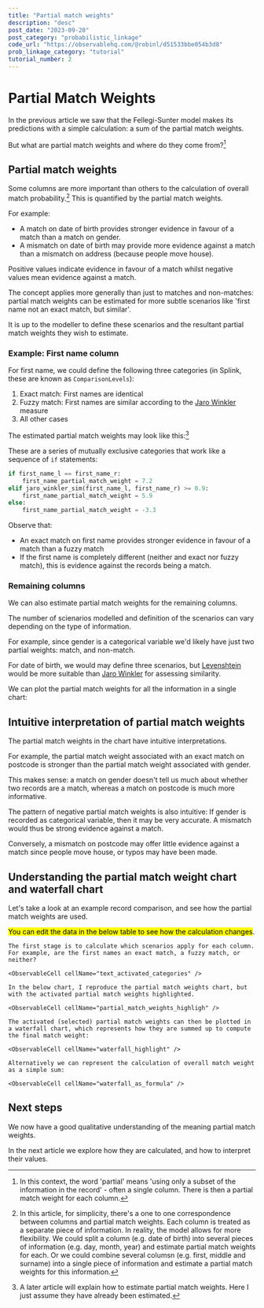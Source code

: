```yaml
---
title: "Partial match weights"
description: "desc"
post_date: "2023-09-20"
post_category: "probabilistic_linkage"
code_url: "https://observablehq.com/@robinl/d51533bbe054b3d8"
prob_linkage_category: "tutorial"
tutorial_number: 2
---
```








<CompactTutorialNav frontmatter={props.pageContext.frontmatter} />

# Partial Match Weights


In the previous article we saw that the Fellegi-Sunter model makes its predictions with a simple calculation: a sum of the partial match weights.

But what are partial match weights and where do they come from?[^1]

[^1]: In this context, the word 'partial' means 'using only a subset of the information in the record' - often a single column.  There is then a partial match weight for each column.



## Partial match weights

Some columns are more important than others to the calculation of overall match probability.[^2]  This is quantified by the partial match weights.

[^2]: In this article, for simplicity,  there's a one to one correspondence between columns and partial match weights. Each column is treated as a separate piece of information.  In reality, the model allows for more flexibility.  We could split a column (e.g. date of birth) into several pieces of information (e.g. day, month, year) and estimate partial match weights for each.  Or we could combine several columsn (e.g. first, middle and surname) into a single piece of information and estimate a partial match weights for this information.

For example:

-  A match on date of birth provides stronger evidence in favour of a match than a match on gender.
-  A mismatch on date of birth may provide more evidence against a match than a mismatch on address (because people move house).

Positive values indicate evidence in favour of a match whilst negative values mean evidence against a match.

The concept applies more generally than just to matches and non-matches: partial match weights can be estimated for more subtle scenarios like 'first name not an exact match, but similar'.

It is up to the modeller to define these scenarios and the resultant partial match weights they wish to estimate.

### Example:  First name column

For first name, we could define the following three categories (in Splink, these are known as `ComparisonLevels`):

1. Exact match: First names are identical
2. Fuzzy match:  First names are similar according to the [Jaro Winkler](https://en.wikipedia.org/wiki/Jaro%E2%80%93Winkler_distance#Jaro%E2%80%93Winkler_similarity) measure
3. All other cases

The estimated partial match weights may look like this:[^3]

[^3]:A later article will explain how to estimate partial match weights.  Here I just assume they have already been estimated.

<VegaLite spec={partial_match_weights_first_name} />

These are a series of mutually exclusive categories that work like a sequence of `if` statements:



```python
if first_name_l == first_name_r:
    first_name_partial_match_weight = 7.2
elif jaro_winkler_sim(first_name_l, first_name_r) >= 0.9:
    first_name_partial_match_weight = 5.9
else:
    first_name_partial_match_weight = -3.3
```

Observe that:
- An exact match on first name provides stronger evidence in favour of a match than a fuzzy match
- If the first name is completely different (neither and exact nor fuzzy match), this is evidence against the records being a match.

### Remaining columns

We can also estimate partial match weights for the remaining columns.

The number of scienarios modelled and definition of the scenarios can vary depending on the type of information.

For example, since gender is a categorical variable we'd likely have just two partial weights: match, and non-match.

For date of birth, we would may define three scenarios, but [Levenshtein](https://en.wikipedia.org/wiki/Levenshtein_distance) would be more suitable than [Jaro Winkler](https://en.wikipedia.org/wiki/Jaro%E2%80%93Winkler_distance) for assessing similarity.

We can plot the partial match weights for all the information in a single chart:

<VegaLite spec={partial_match_weights} />

## Intuitive interpretation of partial match weights

The partial match weights in the chart have intuitive interpretations.

For example, the partial match weight associated with an exact match on postcode is stronger than the partial match weight associated with gender.

This makes sense: a match on gender doesn't tell us much about whether two records are a match, whereas a match on postcode is much more informative.

The pattern of negative partial match weights is also intuitive:  If gender is recorded as categorical variable, then it may be very accurate.  A mismatch would thus be strong evidence against a match.

Conversely, a mismatch on postcode may offer little evidence against a match since people move house, or typos may have been made.

## Understanding the partial match weight chart and waterfall chart

Let's take a look at an example record comparison, and see how the partial match weights are used.

<mark>You can edit the data in the below table to see how the calculation changes</mark>.



<WithObservableProvider notebook={notebook}>
    <ObservableCell cellName="input_table" />

    The first stage is to calculate which scenarios apply for each column.  For example, are the first names an exact match, a fuzzy match, or neither?

    <ObservableCell cellName="text_activated_categories" />

    In the below chart, I reproduce the partial match weights chart, but with the activated partial match weights highlighted.

    <ObservableCell cellName="partial_match_weights_highligh" />

    The activated (selected) partial match weights can then be plotted in a waterfall chart, which represents how they are summed up to compute the final match weight:

    <ObservableCell cellName="waterfall_highlight" />

    Alternatively we can represent the calculation of overall match weight as a simple sum:

    <ObservableCell cellName="waterfall_as_formula" />

</WithObservableProvider>


## Next steps

We now have a good qualitative understanding of the meaning partial match weights.

In the next article we explore how they are calculated, and how to interpret their values.

